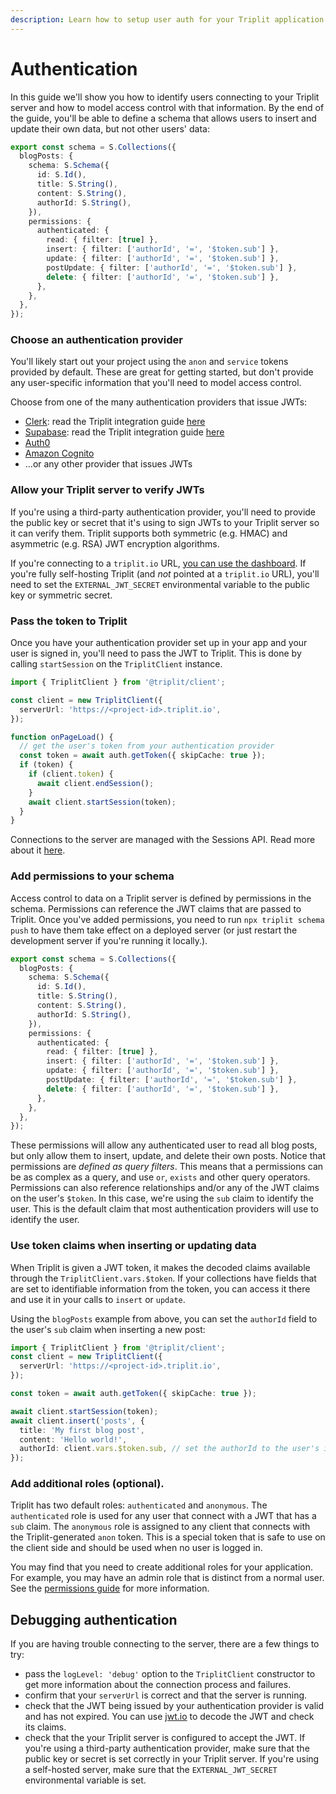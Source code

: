 ```yaml
---
description: Learn how to setup user auth for your Triplit application.
---
```



# Authentication

In this guide we'll show you how to identify users connecting to your Triplit server and how to model access control with that information. By the end of the guide, you'll be able to define a schema that allows users to insert and update their own data, but not other users' data:

```typescript filename="schema.ts"
export const schema = S.Collections({
  blogPosts: {
    schema: S.Schema({
      id: S.Id(),
      title: S.String(),
      content: S.String(),
      authorId: S.String(),
    }),
    permissions: {
      authenticated: {
        read: { filter: [true] },
        insert: { filter: ['authorId', '=', '$token.sub'] },
        update: { filter: ['authorId', '=', '$token.sub'] },
        postUpdate: { filter: ['authorId', '=', '$token.sub'] },
        delete: { filter: ['authorId', '=', '$token.sub'] },
      },
    },
  },
});
```

<Steps>

### Choose an authentication provider

You'll likely start out your project using the `anon` and `service` tokens provided by default. These are great for getting started, but don't provide any user-specific information that you'll need to model access control.

Choose from one of the many authentication providers that issue JWTs:

- [Clerk](https://clerk.com/): read the Triplit integration guide [here](/auth/integration-guides/clerk)
- [Supabase](https://supabase.com/): read the Triplit integration guide [here](/auth/integration-guides/supabase)
- [Auth0](https://auth0.com/)
- [Amazon Cognito](https://aws.amazon.com/cognito/)
- ...or any other provider that issues JWTs

### Allow your Triplit server to verify JWTs

If you're using a third-party authentication provider, you'll need to provide the public key or secret that it's using to sign JWTs to your Triplit server so it can verify them. Triplit supports both symmetric (e.g. HMAC) and asymmetric (e.g. RSA) JWT encryption algorithms.

If you're connecting to a `triplit.io` URL, [you can use the dashboard](https://www.triplit.dev/docs/triplit-cloud/managed-machines#use-the-dashboard). If you're fully self-hosting Triplit (and _not_ pointed at a `triplit.io` URL), you'll need to set the `EXTERNAL_JWT_SECRET` environmental variable to the public key or symmetric secret.

### Pass the token to Triplit

Once you have your authentication provider set up in your app and your user is signed in, you'll need to pass the JWT to Triplit. This is done by calling `startSession` on the `TriplitClient` instance.

```typescript
import { TriplitClient } from '@triplit/client';

const client = new TriplitClient({
  serverUrl: 'https://<project-id>.triplit.io',
});

function onPageLoad() {
  // get the user's token from your authentication provider
  const token = await auth.getToken({ skipCache: true });
  if (token) {
    if (client.token) {
      await client.endSession();
    }
    await client.startSession(token);
  }
}
```

Connections to the server are managed with the Sessions API. Read more about it [here](/auth/sessions).

### Add permissions to your schema

Access control to data on a Triplit server is defined by permissions in the schema. Permissions can reference the JWT claims that are passed to Triplit. Once you've added permissions, you need to run `npx triplit schema push` to have them take effect on a deployed server (or just restart the development server if you're running it locally.).

```typescript filename="schema.ts"
export const schema = S.Collections({
  blogPosts: {
    schema: S.Schema({
      id: S.Id(),
      title: S.String(),
      content: S.String(),
      authorId: S.String(),
    }),
    permissions: {
      authenticated: {
        read: { filter: [true] },
        insert: { filter: ['authorId', '=', '$token.sub'] },
        update: { filter: ['authorId', '=', '$token.sub'] },
        postUpdate: { filter: ['authorId', '=', '$token.sub'] },
        delete: { filter: ['authorId', '=', '$token.sub'] },
      },
    },
  },
});
```

These permissions will allow any authenticated user to read all blog posts, but only allow them to insert, update, and delete their own posts. Notice that permissions are _defined as query filters_. This means that a permissions can be as complex as a query, and use `or`, `exists` and other query operators. Permissions can also reference relationships and/or any of the JWT claims on the user's `$token`. In this case, we're using the `sub` claim to identify the user. This is the default claim that most authentication providers will use to identify the user.

### Use token claims when inserting or updating data

When Triplit is given a JWT token, it makes the decoded claims available through the `TriplitClient.vars.$token`. If your collections have fields that are set to identifiable information from the token, you can access it there and use it in your calls to `insert` or `update`.

Using the `blogPosts` example from above, you can set the `authorId` field to the user's `sub` claim when inserting a new post:

```typescript
import { TriplitClient } from '@triplit/client';
const client = new TriplitClient({
  serverUrl: 'https://<project-id>.triplit.io',
});

const token = await auth.getToken({ skipCache: true });

await client.startSession(token);
await client.insert('posts', {
  title: 'My first blog post',
  content: 'Hello world!',
  authorId: client.vars.$token.sub, // set the authorId to the user's id
});
```

### Add additional roles (optional).

Triplit has two default roles: `authenticated` and `anonymous`. The `authenticated` role is used for any user that connect with a JWT that has a `sub` claim. The `anonymous` role is assigned to any client that connects with the Triplit-generated `anon` token. This is a special token that is safe to use on the client side and should be used when no user is logged in.

You may find that you need to create additional roles for your application. For example, you may have an admin role that is distinct from a normal user. See the [permissions guide](/schemas/permissions) for more information.

</Steps>

## Debugging authentication

If you are having trouble connecting to the server, there are a few things to try:

- pass the `logLevel: 'debug'` option to the `TriplitClient` constructor to get more information about the connection process and failures.
- confirm that your `serverUrl` is correct and that the server is running.
- check that the JWT being issued by your authentication provider is valid and has not expired. You can use [jwt.io](https://jwt.io/) to decode the JWT and check its claims.
- check that the your Triplit server is configured to accept the JWT. If you're using a third-party authentication provider, make sure that the public key or secret is set correctly in your Triplit server. If you're using a self-hosted server, make sure that the `EXTERNAL_JWT_SECRET` environmental variable is set.

```

```
